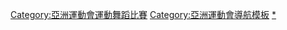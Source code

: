 {{Navbox
|name = 亞洲運動會運動舞蹈比賽
|title = [[亞洲運動會運動舞蹈比賽]]
|listclass = hlist
|imageleft = [[File:Dancesport pictogram.svg|50px]]
|liststyle = padding-right:50px
|list1=
* ''[[1998年亞洲運動會運動舞蹈比賽|1998]] (示範賽)''
* <span style="color:#A0A0A0;">2002</span>
* <span style="color:#A0A0A0;">2006</span>
* [[2010年亞洲運動會體育舞蹈比賽|2010]]
}}<includeonly>[[Category:亞洲運動會運動舞蹈比賽]]</includeonly><noinclude>
[[Category:亞洲運動會導航模板]]
[[Category:亞洲運動會運動舞蹈比賽|*]]
</noinclude>